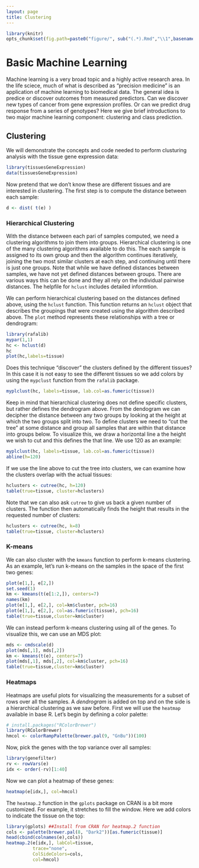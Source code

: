 ```yaml
---
layout: page
title: Clustering 
---
```


```r
library(knitr)
opts_chunk$set(fig.path=paste0("figure/", sub("(.*).Rmd","\\1",basename(knitr:::knit_concord$get('infile'))), "-"))
```

# Basic Machine Learning

Machine learning is a very broad topic and a highly active research area. In the life sciece, much of what is described as "precision medicine" is an application of machine learning to biomedical data. The general idea is predice or discover outcomes from measured predictors. Can we discover new types of cancer from gene expression profiles. Or can we predict drug response from a series of genotypes? Here we give brief introductions to two major machine learning component: clustering and class prediction.

## Clustering 

We will demonstrate the concepts and code needed to perform clusturing analysis with the tissue gene expression data:

```r
library(tissuesGeneExpression)
data(tissuesGeneExpression)
```

Now pretend that we don't know these are different tissues and are interested in clustering. The first step is to compute the distance between each sample:

```r
d <- dist( t(e) )
```

<a name="hierarchical"></a>

### Hierarchical Clustering

With the distance between each pari of samples computed, we need a clustering algorithms to join them into groups. Hierarchical clustering is one of the many clustering algorithms available to do this. The each sample is assigned to its own group and then the algorithm continues iteratively, joining the two most similar clusters at each step, and continuing until there is just one groups. Note that while we have defined distances between samples, we have not yet defined distances between groups. There are various ways this can be done and they all rely on the individual pairwise distances. The helpfile for `hclust` includes detailed informtion. 

We can perform hierarchical clustering based on the distances defined above, using the `hclust` function. This function returns an `hclust` object that describes the groupings that were created using the algorithm described above. The `plot` method represents these relationships with a tree or dendrogram: 

```r
library(rafalib)
mypar(1,1)
hc <- hclust(d)
hc
plot(hc,labels=tissue)
```

Does this technique "discover" the clusters defined by the different tissues? In this case it is not easy to see the different tissues so we add colors by using the `mypclust` function from the `rafalib` package. 
 
```r
myplclust(hc, labels=tissue, lab.col=as.fumeric(tissue))
```

Keep in mind that hierarchical clustering does not define specific clusters, but rather defines the dendrogram above. From the dendogram we can decipher the distance between any two groups by looking at the height at which the two groups split into two. To define clusters we need to "cut the tree" at some distance  and group all samples that are within that distance into  groups below. To visualize this, we draw a horizontal line a the height we wish to cut and this defines the 
that line. We use 120 as an example:

```r
myplclust(hc, labels=tissue, lab.col=as.fumeric(tissue))
abline(h=120)
```

If we use the line above to cut the tree into clusters, we can examine how the clusters overlap with the actual tissues:

```r
hclusters <- cutree(hc, h=120)
table(true=tissue, cluster=hclusters)
```

Note that we can also ask `cutree` to give us back a given number of clusters. The function then automatically finds the height that results in the requested number of clusters:

```r
hclusters <- cutree(hc, k=8)
table(true=tissue, cluster=hclusters)
```

<a name="kmeans"></a>

### K-means

We can also cluster with the `kmeans` function to perform k-means clustering. As an example, let's run k-means on the samples in the space of the first two genes:

```r
plot(e[1,], e[2,])
set.seed(1)
km <- kmeans(t(e[1:2,]), centers=7)
names(km)
plot(e[1,], e[2,], col=km$cluster, pch=16)
plot(e[1,], e[2,], col=as.fumeric(tissue), pch=16)
table(true=tissue,cluster=km$cluster)
```

We can instead perform k-means clustering using all of the genes. To visualize this, we can use an MDS plot:


```r
mds <- cmdscale(d)
plot(mds[,1], mds[,2]) 
km <- kmeans(t(e), centers=7)
plot(mds[,1], mds[,2], col=km$cluster, pch=16)
table(true=tissue,cluster=km$cluster)
```


<a name="heatmap"></a>

### Heatmaps

Heatmaps are useful plots for visualizing the measurements for a subset of rows over all the samples. A *dendrogram* is added on top and on the side is a hierarchical clustering as we saw before. First we will use the `heatmap` available in base R. Let's begin by defining a color palette:

```r
# install.packages("RColorBrewer")
library(RColorBrewer)
hmcol <- colorRampPalette(brewer.pal(9, "GnBu"))(100)
```

Now, pick the genes with the top variance over all samples:

```r
library(genefilter)
rv <- rowVars(e)
idx <- order(-rv)[1:40]
```

Now we can plot a heatmap of these genes:

```r
heatmap(e[idx,], col=hmcol)
```

The `heatmap.2` function in the `gplots` package on CRAN is a bit more
customized. For example, it stretches to fill the window. Here we add colors to indicate the tissue on the top:

```r
library(gplots) ##Install from CRAN for heatmap.2 function
cols <- palette(brewer.pal(8, "Dark2"))[as.fumeric(tissue)]
head(cbind(colnames(e),cols))
heatmap.2(e[idx,], labCol=tissue,
          trace="none", 
          ColSideColors=cols, 
          col=hmcol)
```


